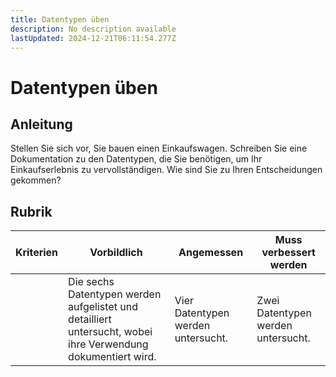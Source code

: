 ```yaml
---
title: Datentypen üben
description: No description available
lastUpdated: 2024-12-21T06:11:54.277Z
---
```


# Datentypen üben

## Anleitung

Stellen Sie sich vor, Sie bauen einen Einkaufswagen. Schreiben Sie eine Dokumentation zu den Datentypen, die Sie benötigen, um Ihr Einkaufserlebnis zu vervollständigen. Wie sind Sie zu Ihren Entscheidungen gekommen?

## Rubrik

Kriterien | Vorbildlich | Angemessen | Muss verbessert werden
--- | --- | --- | - |
|| Die sechs Datentypen werden aufgelistet und detailliert untersucht, wobei ihre Verwendung dokumentiert wird. | Vier Datentypen werden untersucht. | Zwei Datentypen werden untersucht. |
